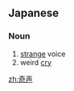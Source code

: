 ==Japanese==
{{ja-kanjitab|き|せい|yomi=o}}

===Noun===
{{ja-noun|きせい|kyu=奇聲}}

# [[strange]] voice
# weird [[cry]]

[[zh:奇声]]